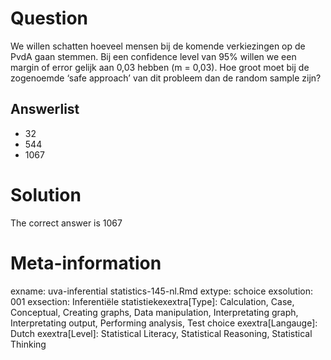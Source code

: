 Question
========

We willen schatten hoeveel mensen bij de komende verkiezingen op de PvdA gaan stemmen. Bij een confidence level van 95% willen we een margin of error gelijk aan 0,03 hebben (m = 0,03). Hoe groot moet bij de zogenoemde 'safe approach' van dit probleem dan de random sample zijn? 

Answerlist
----------
* 32
* 544
* 1067

Solution
========

The correct answer is  1067 

Meta-information
================
exname: uva-inferential statistics-145-nl.Rmd 
extype: schoice 
exsolution: 001 
exsection: Inferentiële statistiekexextra[Type]: Calculation, Case, Conceptual, Creating graphs, Data manipulation, Interpretating graph, Interpretating output, Performing analysis, Test choice 
exextra[Langauge]: Dutch 
exextra[Level]: Statistical Literacy, Statistical Reasoning, Statistical Thinking 
